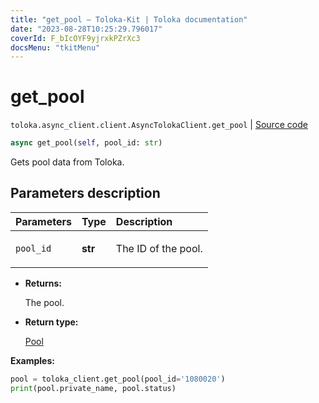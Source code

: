 ```yaml
---
title: "get_pool — Toloka-Kit | Toloka documentation"
date: "2023-08-28T10:25:29.796017"
coverId: F_bIcOYF9yjrxkPZrXc3
docsMenu: "tkitMenu"
---
```


# get_pool

`toloka.async_client.client.AsyncTolokaClient.get_pool` | [Source code](https://github.com/Toloka/toloka-kit/blob/v1.2.1/src/async_client/client.py#L0)

```python
async get_pool(self, pool_id: str)
```

Gets pool data from Toloka.

## Parameters description

| Parameters | Type | Description |
| :----------| :----| :-----------|
`pool_id`|**str**|<p>The ID of the pool.</p>

* **Returns:**

  The pool.

* **Return type:**

  [Pool](/docs/toloka-kit/reference/toloka.client.pool.Pool)

**Examples:**

```python
pool = toloka_client.get_pool(pool_id='1080020')
print(pool.private_name, pool.status)
```